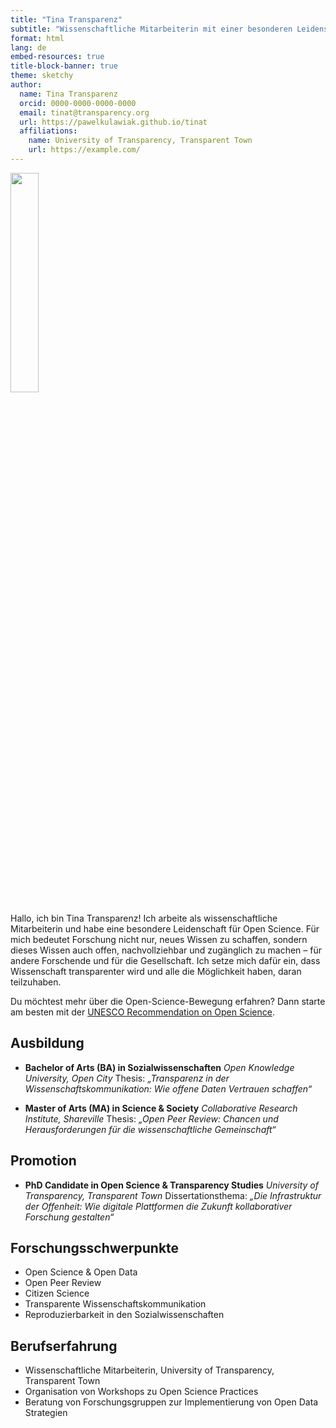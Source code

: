 ---
title: "Tina Transparenz"
subtitle: "Wissenschaftliche Mitarbeiterin mit einer besonderen Leidenschaft für Open Science"
format: html
lang: de
embed-resources: true
title-block-banner: true
theme: sketchy
author:
  name: Tina Transparenz
  orcid: 0000-0000-0000-0000
  email: tinat@transparency.org
  url: https://pawelkulawiak.github.io/tinat
  affiliations:
    name: University of Transparency, Transparent Town
    url: https://example.com/
---

![](tina.png){fig-align="left" width="30%"}

Hallo, ich bin Tina Transparenz! Ich arbeite als wissenschaftliche Mitarbeiterin und habe eine besondere Leidenschaft für Open Science. Für mich bedeutet Forschung nicht nur, neues Wissen zu schaffen, sondern dieses Wissen auch offen, nachvollziehbar und zugänglich zu machen – für andere Forschende und für die Gesellschaft. Ich setze mich dafür ein, dass Wissenschaft transparenter wird und alle die Möglichkeit haben, daran teilzuhaben.

Du möchtest mehr über die Open-Science-Bewegung erfahren? Dann starte am besten mit der [UNESCO Recommendation on Open Science](https://www.unesco.org/en/open-science/about?hub=686).

::: {.panel-tabset .nav-pills}
## Ausbildung

-   **Bachelor of Arts (BA) in Sozialwissenschaften** *Open Knowledge University, Open City* Thesis: *„Transparenz in der Wissenschaftskommunikation: Wie offene Daten Vertrauen schaffen“*

-   **Master of Arts (MA) in Science & Society** *Collaborative Research Institute, Shareville* Thesis: *„Open Peer Review: Chancen und Herausforderungen für die wissenschaftliche Gemeinschaft“*

## Promotion

-   **PhD Candidate in Open Science & Transparency Studies** *University of Transparency, Transparent Town* Dissertationsthema: *„Die Infrastruktur der Offenheit: Wie digitale Plattformen die Zukunft kollaborativer Forschung gestalten“*

## Forschungsschwerpunkte

-   Open Science & Open Data
-   Open Peer Review
-   Citizen Science
-   Transparente Wissenschaftskommunikation
-   Reproduzierbarkeit in den Sozialwissenschaften

## Berufserfahrung

-   Wissenschaftliche Mitarbeiterin, University of Transparency, Transparent Town
-   Organisation von Workshops zu Open Science Practices
-   Beratung von Forschungsgruppen zur Implementierung von Open Data Strategien
:::

